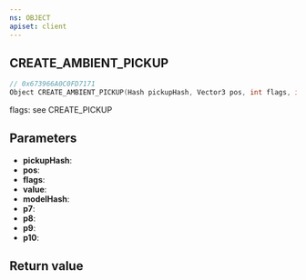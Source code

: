 ```yaml
---
ns: OBJECT
apiset: client
---
```

## CREATE_AMBIENT_PICKUP

```c
// 0x673966A0C0FD7171
Object CREATE_AMBIENT_PICKUP(Hash pickupHash, Vector3 pos, int flags, int value, Hash modelHash, BOOL p7, BOOL p8, int p9, float p10);
```

flags: see CREATE_PICKUP

## Parameters
* **pickupHash**:
* **pos**:
* **flags**:
* **value**:
* **modelHash**:
* **p7**:
* **p8**:
* **p9**:
* **p10**:

## Return value